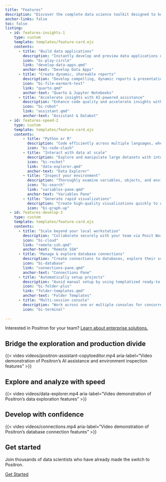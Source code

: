 ```yaml
---
title: "Features"
description: "Discover the complete data science toolkit designed to keep you in the flow. Quickly move from data to insight to application in one code editor."
anchor-links: false
toc: false
listing:
  - id: features-insights-1
    type: custom
    template: templates/feature-card.ejs
    contents:
      - title: "Build data applications"
        description: "Instantly develop and preview data applications directly from Positron."
        icon: "bi-play-circle"
        link: "develop-data-apps.qmd"
        anchor-text: "Develop Data Apps"
      - title: "Create dynamic, shareable reports"
        description: "Develop compelling, dynamic reports & presentations using Quarto and Jupyter Notebooks to effectively communicate insights to any stakeholder."
        icon: "bi-file-earmark-text"
        link: "quarto.qmd"
        anchor-text: "Quarto & Jupyter Notebooks"
      - title: "Accelerate insights with AI-powered assistance"
        description: "Enhance code quality and accelerate insights with integrated AI assistance contextualized for data science."
        icon: "bi-robot"
        link: "assistant.qmd"
        anchor-text: "Assistant & Databot"
  - id: features-speed-2
    type: custom
    template: templates/feature-card.ejs
    contents:
        - title: "Python or R"
          description: "Code efficiently across multiple languages, whether it's Python or R."
          icon: "bi-code-slash"
        - title: "Interact with data at scale"
          description: "Explore and manipulate large datasets with intuitive, fast, and interactive data frames."
          icon: "bi-rocket"
          link: "data-explorer.qmd"
          anchor-text: "Data Explorer"
        - title: "Inspect your environment"
          description: "Thoroughly examine variables, objects, and environments for robust debugging and understanding."
          icon: "bi-search"
          link: "variables-pane.qmd"
          anchor-text: "Variables Pane"
        - title: "Generate rapid visualizations"
          description: "Create high-quality visualizations quickly to uncover patterns and communicate findings effectively."
          icon: "bi-graph-up"
  - id: features-develop-3
    type: custom
    template: templates/feature-card.ejs
    contents:
      - title: "Scale beyond your local workstation"
        description: "Collaborate securely with your team via Posit Workbench or use remote SSH to access your own servers."
        icon: "bi-cloud"
        link: "remote-ssh.qmd"
        anchor-text: "Remote SSH"
      - title: "Manage & explore database connections"
        description: "Create connections to databases, explore their schemas, and interactively preview database tables."
        icon: "bi-database"
        link: "connections-pane.qmd"
        anchor-text: "Connections Pane"
      - title: "Automatically setup projects"
        description: "Avoid manual setup by using templatized ready-to-use environments."
        icon: "bi-folder-plus"
        link: "folder-templates.qmd"
        anchor-text: "Folder Templates"
      - title: "Multi-session console"
        description: "Work across one or multiple consoles for concurrent analysis and development."
        icon: "bi-terminal"
        
---
```


::: {.callout-note}
Interested in Positron for your team? [Learn about enterprise solutions.](https://posit.co/products/ide/positron/?utm_source=positron-docs&utm_medium=features-page)
:::

## Bridge the exploration and production divide

{{< video videos/positron-assistant-copytoeditor.mp4 
  aria-label="Video demonstration of Positron's AI assistance and environment inspection features"
>}}

::: {#features-insights-1}
:::

## Explore and analyze with speed

{{< video videos/data-explorer.mp4 
  aria-label="Video demonstration of Positron's data exploration features"
>}}

::: {#features-speed-2}
:::

## Develop with confidence

{{< video videos/connections.mp4 
  aria-label="Video demonstration of Positron's database connection features"
>}}

::: {#features-develop-3}
:::


## Get started

Join thousands of data scientists who have already made the switch to Positron.

<a href="welcome.qmd" class='btn btn-primary'>Get Started</a>


